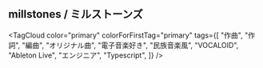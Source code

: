 
## millstones / ミルストーンズ

<div className="mb-4">
  <Badge content="受付停止中" color="danger" placement="bottom-right" size="sm">
    <Avatar src="/avatar/millstones.webp" isBordered className="w-40 h-40" />
  </Badge>
</div>

<TagCloud
  color="primary"
  colorForFirstTag="primary"
  tags={[
    "作曲",
    "作詞",
    "編曲",
    "オリジナル曲",
    "電子音楽好き",
    "民族音楽風",
    "VOCALOID",
    "Ableton Live",
    "エンジニア",
    "Typescript",
  ]}
/>
